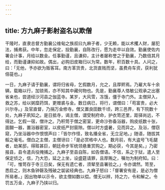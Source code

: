 ```yaml
---
---
---
```

title: 方九麻子影射盗名以欺僧
---



干隆时，直隶总督方勤襄公维甸之族叔曰九麻子者，少无赖，能以术攫人财，屡犯法，捕弗获。中年，忽走保定，投勤襄，自陈改行，愿为走卒以自效。勤襄使佐内署会计事，月给以数金。任事勤谨，且谦抑，主计者屡称誉之于勤襄，乃数倍其月给，而勤谨谦抑如故。偶出，必购旧皮箱归以为常。数年，积百数十具。人问之，曰：「无他，予亦欲为贩客耳。南方革货贵，北货直贱而坚，虽费舟车资，获利犹倍蓰也。」

一日，九麻子请于勤襄，谓将归省母，乞假数月，允之，且厚赆焉。乃雇大车十余辆，载箱以行，加锁焉，亦不知其中藏何物也。先是，勤襄尊人恪敏公观承之出塞省亲也，尝道经沙河县之伽蓝寺。某岁，大风雪，冻饿，僵于寺门外。主僧舁入，救之苏，给以粥糜药饵，更赠裘与金。数日病已，将行，谓僧曰：「苟富贵，必大兴尔寺。」及官直督，乃捐万金修寺。僧又置良田数千顷，跨三邑界，有下院数十处，九麻子夙知之。是日抵寺，谒主僧，谓受制府命，护衣笥还里，距驿尚远，不得达，乞假一宿，僧许之。乃积笥于僧之密室，更命沙弥备浴器，购皮纸数十张，面餬一器，置浴器密室，以皮纸严封窗隙。僧以时方盛暑，见而异之。及浴，僧窃窥，乃坐浴器中作恨恨声曰：「皆尔作怪，致名播全省，无立足地。」随语，随拔其骽之毫毛。僧白之主僧，主僧讶曰：「是必赏格中人也。数月前，有大盗号飞毛腿者，劫某邸，得赃甚巨，朝廷命步军统领悬重赏购之，期必获，今其是矣。」乃密报县，县令遣兵役掩捕之。九麻子至县自陈，如告僧语。不信，系之于狱，遣人至保定侦之，信，乃大恐，延之上坐，设盛筵请罪，且厚贿之，嘱勿为制府知。曰：「可，惟笥存于寺三日矣，保无有遗亡者，须辇至县署验之。」令亦谓然。笥至，悉启之，则木鱼钟磬及残破之袈裟经典也。九麻子怒曰：「督署安有是，是必为僧所易者。」因出物单以示令，欲主僧如数以偿。僧无以辨，持之力，令和解之。令罚五万金，九麻子乃挟以归。